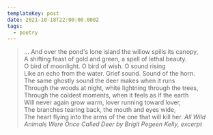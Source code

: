 ```yaml
---
templateKey: post
date: 2021-10-18T22:00:00.000Z
tags:
  - poetry
---
```

> ... And over the pond's lone island the willow spills its canopy,<br/>
> A shifting feast of gold and green, a spell of lethal beauty.<br/>
> O bird of moonlight. O bird of wish. O sound rising<br/>
> Like an echo from the water. Grief sound. Sound of the horn.<br/>
> The same ghostly sound the deer makes when it runs<br/>
> Through the woods at night, white lightning through the trees,<br/>
> Through the coldest moments, when it feels as if the earth<br/>
> Will never again grow warm, lover running toward lover,<br/>
> The branches tearing back, the mouth and eyes wide,<br/>
> The heart flying into the arms of the one that will kill her.
> <cite>All Wild Animals Were Once Called Deer by Brigit Pegeen Kelly, excerpt</cite>

